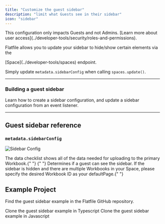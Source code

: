 ```yaml
---
title: "Customize the guest sidebar"
description: "limit what Guests see in their sidebar"
icon: "sidebar"
---
```


<Snippet file="shared/dxpbanner.mdx" />

<Info>
  This configuration only impacts Guests and not Admins. [Learn more about user
  access](../developer-tools/security/roles-and-permissions).
</Info>

Flatfile allows you to update your sidebar to hide/show certain elements via the

<Tooltip tip="A micro-application...">
  [Space](../developer-tools/spaces)
</Tooltip>
endpoint.

Simply update `metadata.sidebarConfig` when calling `spaces.update()`.

---

### Building a guest sidebar

Learn how to create a sidebar configuration, and update a sidebar configuration
from an event listener.

<Snippet file="guides/guest_sidebar/block1.mdx" />

---

## Guest sidebar reference

### `metadata.sidebarConfig`

![Sidebar Config](../images/customize/sidebarConfig.png)

<ParamField path="showDataChecklist" type="boolean">
  The data checklist shows all of the data needed for uploading to the primary
  Workbook.{" "}
</ParamField>
<ParamField path="showSidebar" type="boolean">
  {" "}
  Determines if a guest can see the sidebar. If the sidebar is hidden and there
  are multiple Workbooks in your Space, please specify the desired Workbook ID
  as your defaultPage.{" "}
</ParamField>

## Example Project

Find the guest sidebar example in the Flatfile GitHub repository.

<CardGroup cols={2}>
  <Card
    title="typescript"
    icon="code-merge"
    href="https://github.com/FlatFilers/flatfile-docs-kitchen-sink/blob/main/typescript/guest-sidebar/index.ts"
  >
    Clone the guest sidebar example in Typescript
  </Card>
  <Card
    title="javascript"
    icon="js"
    href="https://github.com/FlatFilers/flatfile-docs-kitchen-sink/blob/main/javascript/guest-sidebar/index.js"
  >
    Clone the guest sidebar example in Javascript
  </Card>
</CardGroup>
